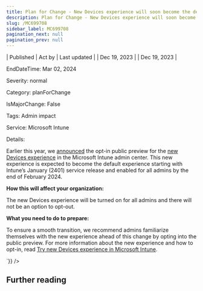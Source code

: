 ```yaml
---
title: Plan for Change - New Devices experience will soon become the default experience
description: Plan for Change - New Devices experience will soon become the default experience
slug: /MC699708
sidebar_label: MC699708
pagination_next: null
pagination_prev: null
---
```



| Published | Act by | Last updated |
| Dec 19, 2023 |  | Dec 19, 2023 |

EndDateTime: Mar 02, 2024

Severity: normal

Category: planForChange

IsMajorChange: False

Tags: Admin impact

Service: Microsoft Intune

Details: 

<div dangerouslySetInnerHTML={{__html:`
<p>Earlier this year, we <a href="https://techcommunity.microsoft.com/t5/intune-customer-success/new-microsoft-intune-devices-experience/ba-p/3777342" target="_blank">announced</a> the opt-in public preview for the <a href="https://aka.ms/IntuneDevicesPreview" target="_blank">new Devices experience</a> in the Microsoft Intune admin center. This new experience is expected to become the default experience starting with Intune’s January (2401) service release and enabled for all admins by the end of February 2024.</p><p><b>How this will affect your organization:</b></p><p>The new Devices experience will be turned on for all admins and there will not be an option to opt-out.</p><p><b>What you need to do to prepare:</b></p><p>To ensure a smooth transition, we recommend admins familiarize themselves with the new experience ahead of this change by opting into the public preview. For more information about the new experience and how to opt-in, read <a href="https://learn.microsoft.com/mem/intune/fundamentals/microsoft-intune-admin-center-devices" target="_blank">Try new Devices experience in Microsoft Intune</a>.</p>
`}} />

## Further reading
